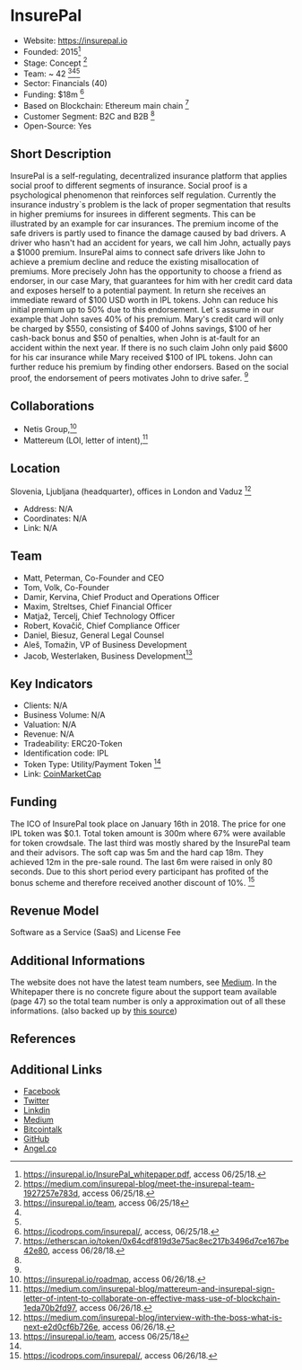 = InsurePal =

* Website: https://insurepal.io
* Founded: 2015<ref name="Whitepaper">https://insurepal.io/InsurePal_whitepaper.pdf, access 06/25/18.</ref>
* Stage: Concept <ref name="Medium"> https://medium.com/insurepal-blog/meet-the-insurepal-team-1927257e783d, access 06/25/18.</ref>							
* Team: ~ 42 <ref> https://insurepal.io/team, access 06/25/18</ref><ref name="Medium"/><ref name="Whitepaper"/>
* Sector: Financials (40)
* Funding: $18m  <ref>https://icodrops.com/insurepal/, access, 06/25/18.</ref>
* Based on Blockchain: Ethereum main chain <ref>https://etherscan.io/token/0x64cdf819d3e75ac8ec217b3496d7ce167be42e80, access 06/28/18.</ref>
* Customer Segment: B2C and B2B <ref name="Whitepaper"/>
* Open-Source: Yes


==Short Description==
InsurePal is a self-regulating, decentralized insurance platform that applies social proof to different segments of insurance. Social proof is a psychological phenomenon that reinforces self regulation. Currently the insurance industry`s problem is the lack of proper segmentation that results in higher premiums for insurees in different segments. This can be illustrated by an example for car insurances. The premium income of the safe drivers is partly used to finance the damage caused by bad drivers. A driver who hasn't had an accident for years, we call him John, actually pays a $1000 premium. InsurePal aims to connect safe drivers like John to achieve a premium decline and reduce the existing misallocation of premiums. More precisely John has the opportunity to choose a friend as endorser, in our case Mary, that guarantees for him with her credit card data and exposes herself to a potential payment. In return she receives an immediate reward of $100 USD worth in IPL tokens. John can reduce his initial premium up to 50% due to this endorsement. Let`s assume in our example that John saves 40% of his premium. Mary's credit card will only be charged by $550, consisting of $400 of Johns savings, $100 of her cash-back bonus and $50 of penalties, when John is at-fault for an accident within the next year. If there is no such claim John only paid $600 for his car insurance while Mary received $100 of IPL tokens. John can further reduce his premium by finding other endorsers. Based on the social proof, the endorsement of peers motivates John to drive safer. <ref name="Whitepaper"/>


==Collaborations==
* Netis Group,<ref>https://insurepal.io/roadmap, access 06/26/18.</ref> 
* Mattereum (LOI, letter of intent),<ref>https://medium.com/insurepal-blog/mattereum-and-insurepal-sign-letter-of-intent-to-collaborate-on-effective-mass-use-of-blockchain-1eda70b2fd97, access 06/26/18.</ref>

==Location==

Slovenia, Ljubljana (headquarter), offices in London and Vaduz <ref>https://medium.com/insurepal-blog/interview-with-the-boss-what-is-next-e2d0cf6b726e, access 06/26/18.</ref>

* Address: N/A
* Coordinates: N/A
* Link: N/A


==Team==
* Matt, Peterman, Co-Founder and CEO
* Tom, Volk, Co-Founder 
* Damir, Kervina, Chief Product and Operations Officer
* Maxim, Streltses, Chief Financial Officer
* Matjaž, Tercelj, Chief Technology Officer
* Robert, Kovačič, Chief Compliance Officer
* Daniel, Biesuz, General Legal Counsel 
* Aleš, Tomažin, VP of Business Development
* Jacob, Westerlaken, Business Development<ref> https://insurepal.io/team, access 06/25/18</ref>

==Key Indicators==

* Clients: N/A
* Business Volume: N/A
* Valuation: N/A
* Revenue: N/A
* Tradeability: ERC20-Token
* Identification code: IPL
* Token Type: Utility/Payment Token <ref name="Whitepaper"/>
* Link: [https://coinmarketcap.com/de/currencies/insurepal/ CoinMarketCap]


==Funding==
The ICO of InsurePal took place on January 16th in 2018. The price for one IPL token was $0.1. Total token amount is 300m where 67% were available for token crowdsale. The last third was mostly shared by the InsurePal team and their advisors. The soft cap was 5m and the hard cap 18m. They achieved 12m in the pre-sale round. The last 6m were raised in only 80 seconds. Due to this short period every participant has profited of the bonus scheme and therefore received another discount of 10%. <ref>https://icodrops.com/insurepal/, access 06/26/18.</ref>


==Revenue Model==
Software as a Service (SaaS) and License Fee

==Additional Informations==
The website does not have the latest team numbers, see [https://medium.com/insurepal-blog/meet-the-insurepal-team-1927257e783d Medium]. In the Whitepaper there is no concrete figure about the support team available (page 47) so the total team number is only a approximation out of all these informations. (also backed up by  [https://icodrops.com/insurepal/ this source])

==References==

<references/>

==Additional Links==

* [https://www.facebook.com/InsurePal/ Facebook]
* [https://twitter.com/InsurePal_io Twitter]
* [https://www.linkedin.com/company/insurepal/ Linkdin]
* [https://https://medium.com/insurepal-blog Medium]
* [https://bitcointalk.org/index.php?topic=2495721.0 Bitcointalk]
* [https://github.com/InsurePal GitHub]
* [https://angel.co/Insurepal Angel.co]
